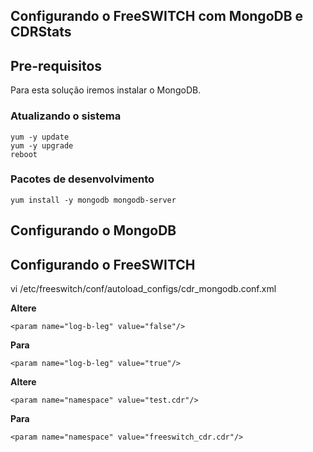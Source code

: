 == Configurando o FreeSWITCH com MongoDB e CDRStats ==
== Pre-requisitos ==
Para esta solução iremos instalar o MongoDB.
===Atualizando o sistema===
<pre>
yum -y update
yum -y upgrade
reboot
</pre>

=== Pacotes de desenvolvimento ===
<pre>
yum install -y mongodb mongodb-server
</pre>

==Configurando o MongoDB==



==Configurando o FreeSWITCH==
vi /etc/freeswitch/conf/autoload_configs/cdr_mongodb.conf.xml


'''Altere''' <pre><param name="log-b-leg" value="false"/></pre>
'''Para''' <pre><param name="log-b-leg" value="true"/></pre>

'''Altere''' <pre><param name="namespace" value="test.cdr"/></pre>
'''Para''' <pre><param name="namespace" value="freeswitch_cdr.cdr"/></pre>